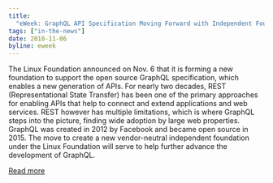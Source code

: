 ```yaml
---
title:
  "eWeek: GraphQL API Specification Moving Forward with Independent Foundation"
tags: ["in-the-news"]
date: 2018-11-06
byline: eweek
---
```


The Linux Foundation announced on Nov. 6 that it is forming a new foundation to
support the open source GraphQL specification, which enables a new generation of
APIs. For nearly two decades, REST (Representational State Transfer) has been
one of the primary approaches for enabling APIs that help to connect and extend
applications and web services. REST however has multiple limitations, which is
where GraphQL steps into the picture, finding wide adoption by large web
properties. GraphQL was created in 2012 by Facebook and became open source
in 2015. The move to create a new vendor-neutral independent foundation under
the Linux Foundation will serve to help further advance the development of
GraphQL.

[Read more](https://eweek.com/development/graphql-api-specification-moving-forward-with-independent-foundation)
